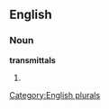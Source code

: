 
==English==

===Noun===
'''transmittals'''

# {{plural of|[[transmittal]]}}

[[Category:English plurals]]